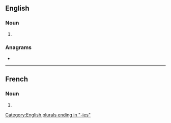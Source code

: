 ==English==

===Noun===
{{head|en|noun form}}

# {{plural of|en|androgyny}}

===Anagrams===
* {{anagrams|en|a=adeginnorsy|androgynise}}

[[Category:English plurals ending in "-ies"]]

----

==French==

===Noun===
{{head|fr|noun plural form|g=f}}

# {{plural of|fr|androgynie}}